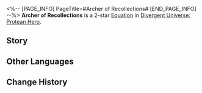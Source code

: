 <%-- [PAGE_INFO]
PageTitle=#Archer of Recollections#
[END_PAGE_INFO] --%>
{{Equation Infobox
|period   = Protean Hero
|rarity   = 2
|path1    = The Hunt*4
|path2    = Remembrance*2
|effect   = Increases the maximum stack of "{{Extra Effect|Critical Boost|61000055}}" by {{Color|h|4}}. Every stack of "{{Extra Effect|Critical Boost|61000055}}" additionally increases SPD by {{Color|h|3%}} and additionally increases memosprite SPD by {{Color|h|2%}}.
|mentions = Aquila
}}
'''Archer of Recollections''' is a 2-star [[Divergent Universe: Protean Hero/Equations|Equation]] in [[Divergent Universe: Protean Hero]].

==Story==
{{Description|A fraction of the golden blood that nourishes the earth belongs to Pantarones.<br />An unmatched archer whose arrows never miss, he could pierce the enemy general from a distance ten thousand steps away.<br />In his hands, the shackles of memories were forged into sharp arrowheads,<br />Each one a testament to the immense weight of his life's journey, transforming into the roaring winds of arrows.<br />He once ascended the peaks outside Ladon, standing alone against thousands of enemies.<br />Witnesses described it not as arrows flying, but as a relentless downpour sweeping across the skies.<br />To his fellow companions, he would use his bowstring as a lute,<br />Playing a solemn dirge that only heroes could appreciate.<br />But he never truly learned from the memories he shouldered.<br />As his arrows pointed skyward towards Aquila, his fate was already sealed.<br />The final arrow pierced through heaven and earth, yet it ultimately met its demise in shatters.}}
<!--
==Gameplay Notes==
* 
-->
==Other Languages==
{{Other Languages
|en   = Archer of Recollections
|zhs  = 追忆弓箭手
|zht  = 追憶弓箭手
|ja   = {{Rubi|追憶|ついおく}}の{{Rubi|弓使い|ゆみづか}}
|ko   = 추억의 궁수
|es   = Arquero de la remembranza
|fr   = Archer des souvenirs
|ru   = Лучник воспоминаний
|th   = นักธนูความทรงจำ
|vi   = Cung Thủ Hồi Ức
|de   = Bogenschütze der Rückerinnerungen
|id   = Archer of Recollections
|pt   = Arqueiro das Lembranças
}}

==Change History==
{{Change History|3.1}}